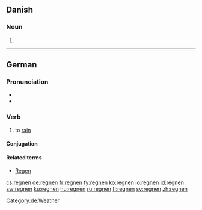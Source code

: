 ==Danish==

===Noun===
{{infl|da|noun form|g=c}}

# {{form of|singular definite|regn|lang=da}}

----

==German==

===Pronunciation===
*{{audio|De-at-regnen.ogg|audio (Austria)}}
* {{audio|De-regnen.ogg|Audio}}

===Verb===
{{de-verb}}

# to [[rain]]

====Conjugation====
{{de-conj-weak|regn|geregnet|h|e}}

====Related terms====
*[[Regen]] {{m}}

[[Category:de:Weather]]

[[cs:regnen]]
[[de:regnen]]
[[fr:regnen]]
[[fy:regnen]]
[[ko:regnen]]
[[io:regnen]]
[[id:regnen]]
[[sw:regnen]]
[[ku:regnen]]
[[hu:regnen]]
[[ru:regnen]]
[[fi:regnen]]
[[sv:regnen]]
[[zh:regnen]]
